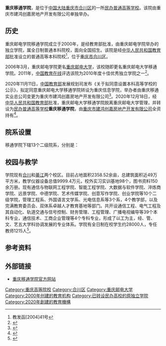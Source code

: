 {{University
| name = 重庆移通学院
| EnglishName = Chongqing College of Mobile Telecommunications 
| established = 2000年8月
| city = [[中华人民共和国|中华人民共和国]][[重庆市|重庆市]][[合川区|合川区]]
| country = {{PRC}}
| SealImage = 
| SealInfo = 重庆移通学院校徽
| motto = 乐教、乐学、创造、创业
| type = [[民办大学|民办普通高等学校]]
| president = 张德民
| secretary = 苏开荣
| students = 28000
| faculty = 1215
| province = [[重庆市|重庆市]]
| location = {{CHN-1949}}[[重庆市|重庆市]][[合川区|合川区]]假日大道1号
| postcode = 401520
| campus = 
| area = 2358.52余亩
| 所属法人 = 重庆市建鸿创嘉房地产开发有限公司
| 隶属 = [[重庆市教育委员会|重庆市教育委员会]]
| telephone = 023-42870166<br>023-42871166
| website = {{URL|http://www.cqyti.com}}
}}
'''重庆移通学院'''，是位于[[中华人民共和国|中国大陆]][[重庆市|重庆市]][[合川区|合川区]]的一所[[民办大学|民办普通高等学校]]。该院由重庆市建鸿创嘉房地产开发有限公司单独举办。

== 历史 ==
重庆邮电学院移通学院成立于2000年，是经教育部批准，由重庆邮电学院举办的独立学院，属全日制普通本科院校，面向全国招生。该院是经[[中华人民共和国教育部|中华人民共和国教育部]]批准设立的普通高等本科院校<ref>教发函[2004]41号</ref>，位于[[重庆市|重庆市]][[合川区|合川区]]。

2006年3月，重庆邮电学院更名[[重庆邮电大学|重庆邮电大学]]，该校随即更名重庆邮电大学移通学院。2011年，[[中国教育在线|中国教育在线]]评选该院为2010年度十佳优秀独立学院之一<ref>{{cite web |url=http://www.eol.cn/2010eol_10907/20101221/t20101221_556434.shtml |title=2010年度十佳优秀独立学院 |date=2010-12-21 |accessdate=2016-01-07 |publisher=中国教育在线 |archive-url=https://web.archive.org/web/20170703211611/http://www.eol.cn/2010eol_10907/20101221/t20101221_556434.shtml |archive-date=2017-07-03 |dead-url=yes }}</ref>。

2020年11月11日，[[中华人民共和国教育部|中国教育部]]发展规划司发布《关于拟同意设置本科高等学校的公示》，拟定同意重庆邮电大学移通学院转设为重庆信息学院，举办者由重庆移通实业总公司变更为重庆市建鸿创嘉房地产开发有限公司<ref name="报道P1">{{cite news |author1=教育部发展规划司 |title=关于拟同意设置本科高等学校的公示 |url=http://www.moe.gov.cn/jyb_xxgk/s5743/s5745/A03/202011/t20201111_499414.html |accessdate=2020-10-09 |page= |work=中华人民共和国教育部政府门户网站 |location=北京 |language=zh-hans |archive-date=2020-12-21 |archive-url=https://web.archive.org/web/20201221004720/http://www.moe.gov.cn/jyb_xxgk/s5743/s5745/A03/202011/t20201111_499414.html |dead-url=no }}</ref>。2020年12月18日，经[[中华人民共和国教育部|中华人民共和国教育部]]批准，重庆邮电大学移通学院脱离重庆邮电大学管理，并转设为[[民办大学|民办普通高等学校]]'''重庆移通学院'''，由[[重庆市建鸿创嘉房地产开发有限公司|重庆市建鸿创嘉房地产开发有限公司]]全资持有<ref name="报道0104A">{{cite news|author1=教育部发展规划司 |title=教育部关于同意重庆邮电大学移通学院转设为重庆移通学院的函（教发函〔2020〕120号） |url=http://www.moe.gov.cn/srcsite/A03/s181/202101/t20210105_508764.html |accessdate=2021-01-14 |page= |work=中华人民共和国教育部政府门户网站 |location=北京 |language=zh-hans}}</ref>。

== 院系设置 ==
移通学院下辖13个二级院系，分别是：
{{columns-list|2|
* 艺术传媒学院
* 通信与物联网工程学院
* 智能工程学院
* 大数据与软件学院
* 淬炼商学院•国际商学院
* 数字经济与信息管理学院
* 外国语学院
* 光电信息系
* 远景学院
* 中德应用技术学院
* 继续教育与培训学院
* 创业学院
* 创意写作学院（CWS）
}}

== 校园与教学 ==
学院现有[[合川区|合川]]和[[綦江区|綦江]]两个校区。目前占地面积2358.52余亩，总建筑面积近49万平方米，教学仪器设备总值9999.4万元，校外实习实训基地98个，图书资料150余万册。现有通信与物联网工程学院、智能工程学院、大数据与软件学院、淬炼商学院、远景学院、中德学院、艺术传媒学院、创意写作学院、创业学院等10个二级学院，管理工程系、外国语言文学系、光电信息系等3个系，4个教学部，以及完满教育委员会、双体系卓越人才教育基地等部门。共开设通信工程、电气工程及其自动化、轨道交通与信号控制、财务管理、工程管理、广播电视编导等39个本科专业，通信技术、工商企业管理等4个专科专业，形成了以工为主，经、管、文、艺五大学科协调发展的专业体系。学院有全日制在校学生约28000人，专任教师1215人<ref>{{Cite web|title=学院简介-重庆移通学院|url=http://www.cqyti.com/ytgk/xyjj.htm|access-date=2021-12-28|work=www.cqyti.com|archive-date=2021-12-28|archive-url=https://web.archive.org/web/20211228142957/http://www.cqyti.com/ytgk/xyjj.htm|dead-url=no}}</ref>。

== 参考资料 ==
{{reflist}}

== 外部链接 ==
*[http://www.cqyti.com/index.htm  重庆移通学院官方网站] {{Wayback|url=http://www.cqyti.com/index.htm |date=20200214211324 }}

{{重庆高等院校}}
{{独立学院}}

[[Category:重庆高等院校|Category:重庆高等院校]]
[[Category:合川区|Category:合川区]]
[[Category:重庆邮电大学|Category:重庆邮电大学]]
[[Category:2000年创建的教育机构|Category:2000年创建的教育机构]]
[[Category:已转设民办高校的原独立学院|Category:已转设民办高校的原独立学院]]
[[Category:2020年創建的教育機構|Category:2020年創建的教育機構]]